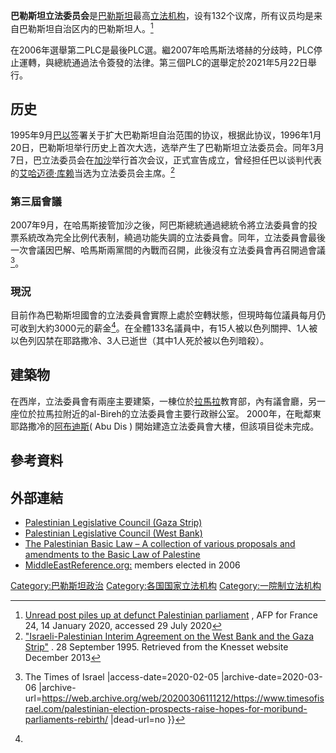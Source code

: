 {{expand language|1=en|page=|time=2019-09-04T13:03:57+00:00}}
{{Infobox legislature
|name               = 巴勒斯坦立法委员会
|native_name=المجلس التشريعي الفلسطيني
|native_name_lang=ar
|transcription_name =
|legislature        = 
|coa_pic            = Coat of arms of State of Palestine (Official).png
|coa_res            = 130px
|background_color   = #FF8C00
|text_color         = #FFFFFF
|house_type         = [[一院制|一院制]]
|leader1_type       = 主席
|leader1            = [[阿卜杜勒·阿齐兹·杜韦克|阿卜杜勒·阿齐兹·杜韦克]]
|party1             = [[哈马斯|哈马斯]]
|election1          = 2006年2月18日
|leader2_type       = 
|leader2            = 
|party2             = 
|election2          = 
| members            = '''132'''
|last_election1     =[[2006年巴勒斯坦大選|2006年1月25日]]
|next_election1     =[[2021年巴勒斯坦立法委員會選舉|2021年]]
|structure1=Palestinian Parliament.svg
|structure1_res=240px
|structure1_alt=
|political_groups1  ='''[[執政黨|執政黨]]（74）'''
*{{colorbox|#228B22}} [[哈马斯|哈马斯]]（74）<br>
'''[[反對黨|反對黨]]（58）'''<br>
*[[巴勒斯坦解放組織|巴勒斯坦解放組織]]（50）
**{{colorbox|#FFFF00}} [[法塔赫|法塔赫]]（45）
**{{colorbox|#FF0000}} [[解放巴勒斯坦人民阵线|解放巴勒斯坦人民阵线]]（3）
**{{colorbox|#F78181}} [[解放巴勒斯坦民主阵线|解放巴勒斯坦民主阵线]]（1）
**{{colorbox|#01DF01}} [[巴勒斯坦人民党|巴勒斯坦人民党]]（1）
*{{Colorbox|#40FF00}} {{link-en|巴勒斯坦國家倡議|Palestinian National Initiative}}（2）
*{{Colorbox|#0000FF}} {{link-en|第三條道路（巴勒斯坦）|Third Way (Palestinian authority)|第三條道路}}（2）
*{{colorbox|#A9A9A9}} [[無黨籍|無黨籍]]（4）
|committees1        =
|previous_election1= [[1996年巴勒斯坦大選|1996年1月20日]]
|session_room       = 
|session_res        = 
|meeting_place      = [[File:Palestinian_Legislative_Council_(Palestinian_parliament),_Ramallah,_West_Bank.jpg|300px]]
|website            = 
|footnotes          =
}}
'''巴勒斯坦立法委员会'''是[[巴勒斯坦國|巴勒斯坦]]最高[[立法机构|立法机构]]，设有132个议席，所有议员均是来自巴勒斯坦自治区内的巴勒斯坦人。<ref>[https://www.france24.com/en/20200114-unread-post-piles-up-at-defunct-palestinian-parliament Unread post piles up at defunct Palestinian parliament] {{Wayback|url=https://www.france24.com/en/20200114-unread-post-piles-up-at-defunct-palestinian-parliament |date=20210306181011 }}, AFP for France 24, 14 January 2020, accessed 29 July 2020</ref>

在2006年選舉第二PLC是最後PLC選。繼2007年哈馬斯法塔赫的分歧時，PLC停止運轉，與總統通過法令簽發的法律。第三個PLC的選舉定於2021年5月22日舉行。

== 历史 ==
1995年9月[[巴勒斯坦国|巴]][[以色列国|以]]签署关于扩大巴勒斯坦自治范围的协议，根据此协议，1996年1月20日，巴勒斯坦举行历史上首次大选，选举产生了巴勒斯坦立法委员会。同年3月7日，巴立法委员会在[[加沙地带|加沙]]举行首次会议，正式宣告成立，曾经担任巴以谈判代表的[[艾哈迈德·库赖|艾哈迈德·库赖]]当选为立法委员会主席。<ref name=Oslo2_Knesset>[https://www.knesset.gov.il/process/docs/heskemb_eng.htm "Israeli-Palestinian Interim Agreement on the West Bank and the Gaza Strip"] {{webarchive|url=https://web.archive.org/web/20140430070900/http://www.knesset.gov.il/process/docs/heskemb_eng.htm |date=30 April 2014}}. 28 September 1995. Retrieved from the Knesset website December 2013</ref>

=== 第三屆會議 ===
2007年9月，在哈馬斯接管加沙之後，阿巴斯總統通過總統令將立法委員會的投票系統改為完全比例代表制，繞過功能失調的立法委員會。同年，立法委員會最後一次會議因巴解、哈馬斯兩黨間的內戰而召開，此後沒有立法委員會再召開過會議<ref name ="rebirth">{{Cite web |url=https://www.timesofisrael.com/palestinian-election-prospects-raise-hopes-for-moribund-parliaments-rebirth/ |title=Palestinian election prospects raise hopes for moribund parliament's rebirth {{!}} The Times of Israel |access-date=2020-02-05 |archive-date=2020-03-06 |archive-url=https://web.archive.org/web/20200306111212/https://www.timesofisrael.com/palestinian-election-prospects-raise-hopes-for-moribund-parliaments-rebirth/ |dead-url=no }}</ref>。

=== 現況 ===
{{main|2021年巴勒斯坦立法委員會選舉}}
目前作為巴勒斯坦國會的立法委員會實際上處於空轉狀態，但現時每位議員每月仍可收到大約3000元的薪金<ref name ="rebirth" />。在全體133名議員中，有15人被以色列關押、1人被以色列囚禁在耶路撒冷、3人已逝世（其中1人死於被以色列暗殺）。

== 建築物 ==
在西岸，立法委員會有兩座主要建築，一棟位於[[拉馬拉|拉馬拉]]教育部，內有議會廳，另一座位於拉馬拉附近的al-Bireh的立法委員會主要行政辦公室。
2000年，在毗鄰東耶路撒冷的[[阿布迪斯|阿布迪斯]]( Abu Dis ) 開始建造立法委員會大樓，但該項目從未完成。

== 參考資料 ==
{{reflist|30em}}

== 外部連結 ==
* [http://www.plc.gov.ps/ Palestinian Legislative Council (Gaza Strip)] {{Wayback|url=http://www.plc.gov.ps/ |date=20080724104404 }}
* [http://www.pal-plc.org/ Palestinian Legislative Council (West Bank)] {{Wayback|url=http://www.pal-plc.org/ |date=20160303202608 }}
* [http://www.palestinianbasiclaw.org/ The Palestinian Basic Law – A collection of various proposals and amendments to the Basic Law of Palestine] {{Wayback|url=http://www.palestinianbasiclaw.org/ |date=20110315075048 }}
* [https://web.archive.org/web/20081014151949/http://middleeastreference.org.uk/plc.html MiddleEastReference.org:] members elected in 2006

{{亞洲題目|议会}}
[[Category:巴勒斯坦政治|Category:巴勒斯坦政治]]
[[Category:各国国家立法机构|Category:各国国家立法机构]]
[[Category:一院制立法机构|Category:一院制立法机构]]